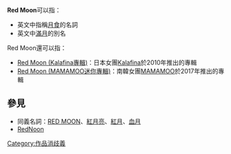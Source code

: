 '''Red Moon'''可以指：
* 英文中指稱[[月食|月食]]的名詞
* 英文中[[滿月|滿月]]的別名

Red Moon還可以指：
* [[Red_Moon_(Kalafina專輯)|Red Moon (Kalafina專輯)]]：日本女團[[Kalafina|Kalafina]]於2010年推出的專輯
* [[Red_Moon_(MAMAMOO迷你專輯)|Red Moon (MAMAMOO迷你專輯)]]：南韓女團[[MAMAMOO|MAMAMOO]]於2017年推出的專輯

== 參見 ==
* 同義名詞：[[RED_MOON|RED MOON]]、[[紅月亮|紅月亮]]、[[紅月|紅月]]、[[血月|血月]]
* [[RedNoon|RedNoon]]

{{Disambiguation|Cat=非中文名称消歧义}}
[[Category:作品消歧義|Category:作品消歧義]]